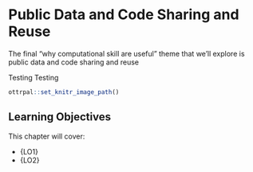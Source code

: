 # Public Data and Code Sharing and Reuse

The final "why computational skill are useful" theme that we'll explore is public data and code sharing and reuse

Testing 
Testing

```r
ottrpal::set_knitr_image_path()
```

## Learning Objectives

This chapter will cover:

- {LO1}
- {LO2}